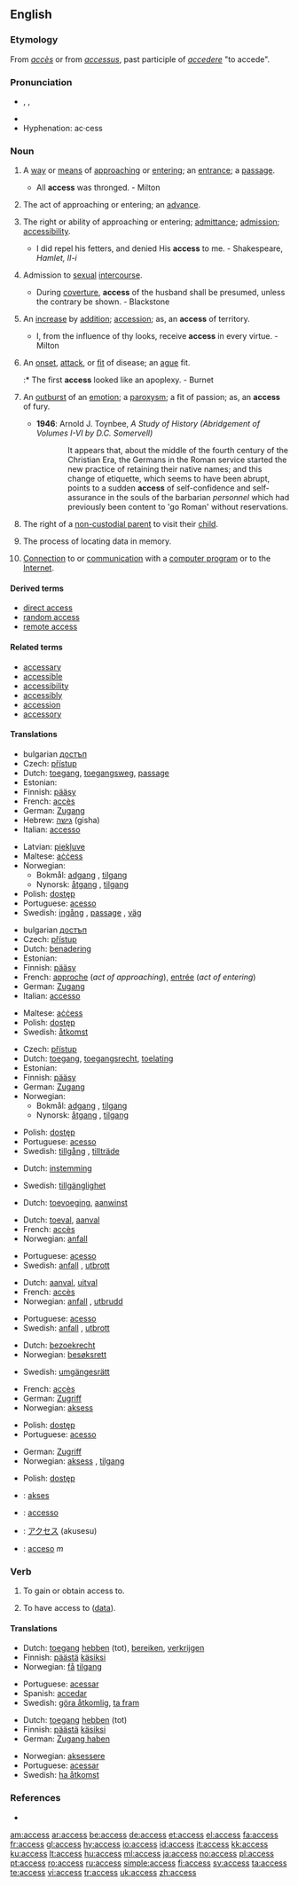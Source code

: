 ==English==

{{rank|ordinary|forms|complete|949|access|ways|grave|serious}}

===Etymology===
From {{F.}} ''[[accès]]'' or from {{L.}} ''[[accessus]]'', past participle of ''[[accedere]]'' "to accede".

===Pronunciation===
* {{enPR|ăkʹsĕs}}, {{IPA|/ˈæk.sɛs/}}, {{SAMPA|/"{ksEs/}}
* {{audio|en-us-access.ogg|Audio (US)}}
* Hyphenation: ac&middot;cess

===Noun===
{{en-noun|es|-}}

# {{uncountable}} A [[way]] or [[means]] of [[approach]]ing or [[enter]]ing; an [[entrance]]; a [[passage]].
#* All '''access''' was thronged. - Milton
# {{uncountable}} The act of approaching or entering; an [[advance]].
# {{uncountable}} The right or ability of approaching or entering; [[admittance]]; [[admission]]; [[accessibility]].
#* I did repel his fetters, and denied His '''access''' to me. - Shakespeare, ''Hamlet, II-i''
# {{uncountable}} Admission to [[sexual]] [[intercourse]].
#* During [[coverture]], '''access''' of the husband shall be presumed, unless the contrary be shown. - Blackstone
# {{countable}} An [[increase]] by [[addition]]; [[accession]]; as, an '''access''' of territory.
#* I, from the influence of thy looks, receive '''access''' in every virtue. - Milton
# {{countable}} An [[onset]], [[attack]], or [[fit]] of disease; an [[ague]] fit.
#:* The first '''access''' looked like an apoplexy. - Burnet
# {{countable}} An [[outburst]] of an [[emotion]]; a [[paroxysm]]; a fit of passion; as, an '''access''' of fury.
#* '''1946''': Arnold J. Toynbee, ''A Study of History (Abridgement of Volumes I-VI by D.C. Somervell)''
#:: It appears that, about the middle of the fourth century of the Christian Era, the Germans in the Roman service started the new practice of retaining their native names; and this change of etiquette, which seems to have been abrupt, points to a sudden <b>access</b> of self-confidence and self-assurance in the souls of the barbarian ''personnel'' which had previously been content to 'go Roman' without reservations.
# {{uncountable}} {{law}} The right of a [[non-custodial parent]] to visit their [[child]].
# {{uncountable}} {{computing}} The process of locating data in memory.
# {{uncountable}} {{internet}} [[connection|Connection]] to or [[communication]] with a [[computer program]] or to the [[Internet]].

====Derived terms====
* [[direct access]]
* [[random access]]
* [[remote access]]

====Related terms====
* [[accessary]]
* [[accessible]]
* [[accessibility]]
* [[accessibly]]
* [[accession]]
* [[accessory]]

====Translations====
{{trans-top|a way or means of approaching}}
* bulgarian [[достъп]] {{m}}
* Czech: [[přístup]] {{m}}
* Dutch: [[toegang]], [[toegangsweg]], [[passage]]
* Estonian: {{t|et|pääs}}
* Finnish: [[pääsy]]
* French: [[accès]] {{m}}
* German: [[Zugang]] {{m}}
* Hebrew: [[גישה]] (gisha)
* Italian: [[accesso]] {{m}}
{{trans-mid}}
* Latvian: [[piekļuve]]
* Maltese: [[aċċess]]
* Norwegian:
** Bokmål: [[adgang]] {{m}}, [[tilgang]] {{m}}
** Nynorsk: [[åtgang]] {{m}}, [[tilgang]] {{m}}
* Polish: [[dostęp]] {{m}}
* Portuguese: [[acesso]] {{m}}
* Swedish: [[ingång]] {{c}}, [[passage]] {{c}}, [[väg]] {{c}}
{{trans-bottom}}

{{trans-top|the act of approaching or entering}}
* bulgarian [[достъп]] {{m}}
* Czech: [[přístup]] {{m}}
* Dutch: [[benadering]]
* Estonian: {{t|et|pääs}}
* Finnish: [[pääsy]]
* French: [[approche]] {{f}} (''act of approaching''), [[entrée#French|entrée]] {{f}} (''act of entering'')
* German: [[Zugang]] {{m}}
* Italian: [[accesso]] {{m}}
{{trans-mid}}
* Maltese: [[aċċess]]
* Polish: [[dostęp]] {{m}}
* Swedish: [[åtkomst]] {{c}}
{{trans-bottom}}

{{trans-top|the right or ability of approaching or entering}}
* Czech: [[přístup]] {{m}}
* Dutch: [[toegang]], [[toegangsrecht]], [[toelating]]
* Estonian: {{t|et|pääs}}
* Finnish: [[pääsy]]
* German: [[Zugang]] {{m}}
* Norwegian:
** Bokmål: [[adgang]] {{m}}, [[tilgang]] {{m}}
** Nynorsk: [[åtgang]] {{m}}, [[tilgang]] {{m}}
{{trans-mid}}
* Polish: [[dostęp]] {{m}}
* Portuguese: [[acesso]] {{m}}
* Swedish: [[tillgång]] {{c}}, [[tillträde]] {{c}}
{{trans-bottom}}

{{trans-top|admission to sexual intercourse}}
* Dutch: [[instemming]]
{{trans-mid}}
* Swedish: [[tillgänglighet]] {{c}}
{{trans-bottom}}

{{trans-top|an increase by addition}}
* Dutch: [[toevoeging]], [[aanwinst]]
{{trans-mid}}
{{trans-bottom}}

{{trans-top|an onset, attack or fit of disease}}
* Dutch: [[toeval]], [[aanval]]
* French: [[accès]] {{m}}
* Norwegian: [[anfall]] {{n}}
{{trans-mid}}
* Portuguese: [[acesso]] {{m}}
* Swedish: [[anfall]] {{n}}, [[utbrott]] {{n}}
{{trans-bottom}}

{{trans-top|an outburst of an emotion}}
* Dutch: [[aanval]], [[uitval]]
* French: [[accès]] {{m}}
* Norwegian: [[anfall]] {{n}}, [[utbrudd]] {{n}}
{{trans-mid}}
* Portuguese: [[acesso]] {{m}}
* Swedish: [[anfall]] {{n}}, [[utbrott]] {{n}}
{{trans-bottom}}

{{trans-top|the right to visit one's child}}
* Dutch: [[bezoekrecht]] {{n}}
* Norwegian: [[besøksrett]] {{m}}
{{trans-mid}}
* Swedish: [[umgängesrätt]] {{c}}
{{trans-bottom}}

{{trans-top|in computing: the process of locating data in memory}}
* French: [[accès]] {{m}}
* German: [[Zugriff]] {{m}}
* Norwegian: [[aksess]] {{m}}
{{trans-mid}}
* Polish: [[dostęp]] {{m}}
* Portuguese: [[acesso]] {{m}}
{{trans-bottom}}

{{trans-top|communication with a computer program or the Internet}}
* German: [[Zugriff]] {{m}}
* Norwegian: [[aksess]] {{m}}, [[tilgang]] {{m}}
{{trans-mid}}
* Polish: [[dostęp]] {{m}}
{{trans-bottom}}

{{checktrans}}
* {{ttbc|Indonesian}}: [[akses]]
* {{ttbc|Interlingua}}: [[accesso]]
* {{ttbc|Japanese}}: [[アクセス]] (akusesu)
* {{ttbc|Spanish}}: [[acceso]] ''m''

===Verb===
{{en-verb|access|es}}

# {{transitive}} To gain or obtain access to.
# {{transitive}} {{computing}} To have access to ([[data]]).

====Translations====
{{trans-top|to gain or obtain access to}}
* Dutch: [[toegang]] [[hebben]] (tot), [[bereiken]], [[verkrijgen]]
* Finnish: [[päästä]] [[käsiksi]]
* Norwegian: [[få]] [[tilgang]]
{{trans-mid}}
* Portuguese: [[acessar]]
* Spanish: [[accedar]]
* Swedish: [[göra åtkomlig]], [[ta fram]]
{{trans-bottom}}

{{trans-top|computing: to have access to (data)}}
* Dutch: [[toegang]] [[hebben]] (tot)
* Finnish: [[päästä]] [[käsiksi]]
* German: [[Zugang haben]]
{{trans-mid}}
* Norwegian: [[aksessere]]
* Portuguese: [[acessar]]
* Swedish: [[ha åtkomst]]
{{trans-bottom}}

===References===
* {{R:1913}}

[[am:access]]
[[ar:access]]
[[be:access]]
[[de:access]]
[[et:access]]
[[el:access]]
[[fa:access]]
[[fr:access]]
[[gl:access]]
[[hy:access]]
[[io:access]]
[[id:access]]
[[it:access]]
[[kk:access]]
[[ku:access]]
[[lt:access]]
[[hu:access]]
[[ml:access]]
[[ja:access]]
[[no:access]]
[[pl:access]]
[[pt:access]]
[[ro:access]]
[[ru:access]]
[[simple:access]]
[[fi:access]]
[[sv:access]]
[[ta:access]]
[[te:access]]
[[vi:access]]
[[tr:access]]
[[uk:access]]
[[zh:access]]